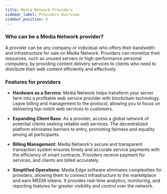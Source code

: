 ```yaml
---
title: Media Network Providers
sidebar_label: Providers Overview
sidebar_position: 0
---
```


### Who can be a Media Network provider?

A provider can be any company or individual who offers their bandwidth and infrastructure for sale on Media Network. Providers can monetize their resources, such as unused servers or high-performance personal computers, by providing content delivery services to clients who need to distribute their web content efficiently and effectively.

### Features for providers

- **Hardware as a Service**: Media Network helps transform your server farm into a profitable web service provider with blockchain technology. Leave billing and management to the protocol, allowing you to focus on delivering top-notch web services to customers.

- **Expanding Client Base**: As a provider, access a global network of potential clients seeking reliable web services. The decentralized platform eliminates barriers to entry, promoting fairness and equality among all participants.

- **Billing Management**: Media Network's secure and transparent transaction system ensures timely and accurate service payments with the efficiency of smart contracts. Providers receive payment for services, and clients are billed accurately.

- **Simplified Operations**: Media Edge software eliminates complexities for providers, allowing them to connect infrastructure to the marketplace and earn MEDIA tokens. It provides real-time analytics, monitoring, and reporting features for greater visibility and control over the network.